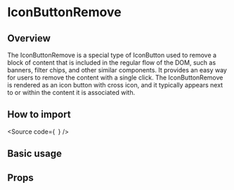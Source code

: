

<Meta of={Stories} />

# IconButtonRemove

## Overview

The IconButtonRemove is a special type of IconButton used to
remove a block of content that is included in the regular flow of the DOM, such as banners, filter chips, and other similar components.
It provides an easy way for users to remove the content with a single click.
The IconButtonRemove is rendered as an icon button with cross icon,
and it typically appears next to or within the content it is associated with.

## How to import

<Source
  code={`
`}
/>

## Basic usage

<Canvas of={Stories.Base} />

## Props

<ArgTypes of={Stories} />
